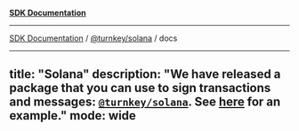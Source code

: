 [**SDK Documentation**](../../../README.mdx)

***

[SDK Documentation](../../../packages.mdx) / [@turnkey/solana](../README.mdx) / docs

---
title: "Solana"
description: "We have released a package that you can use to sign transactions and messages: [`@turnkey/solana`](https://www.npmjs.com/package/@turnkey/solana). See [here](https://github.com/tkhq/sdk/tree/main/examples/with-solana) for an example."
mode: wide
---
